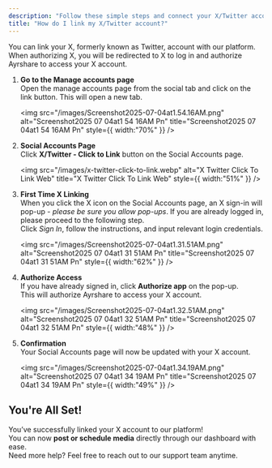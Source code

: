 ```yaml
---
description: "Follow these simple steps and connect your X/Twitter account."
title: "How do I link my X/Twitter account?"
---
```


You can link your X, formerly known as Twitter, account with our platform. When authorizing X, you will be redirected to X to log in and authorize Ayrshare to access your X account.

1. **Go to the Manage accounts page**\
   Open the manage accounts page from the social tab and click on the link button. This will open a new tab.

   <img
     src="/images/Screenshot2025-07-04at1.54.16AM.png"
     alt="Screenshot2025 07 04at1 54 16AM Pn"
     title="Screenshot2025 07 04at1 54 16AM Pn"
     style={{ width:"70%" }}
   />
2. **Social Accounts Page** \
   Click **X/Twitter - Click to Link** button on the Social Accounts page.

   <img
     src="/images/x-twitter-click-to-link.webp"
     alt="X Twitter Click To Link Web"
     title="X Twitter Click To Link Web"
     style={{ width:"51%" }}
   />
3. **First Time X Linking**\
   When you click the X icon on the Social Accounts page, an X sign-in will pop-up - _please be sure you allow pop-ups_. If you are already logged in, please proceed to the following step.\
   Click _Sign In_, follow the instructions, and input relevant login credentials.

   <img
     src="/images/Screenshot2025-07-04at1.31.51AM.png"
     alt="Screenshot2025 07 04at1 31 51AM Pn"
     title="Screenshot2025 07 04at1 31 51AM Pn"
     style={{ width:"62%" }}
   />
4. **Authorize Access**\
   If you have already signed in, click **Authorize app** on the pop-up.\
   This will authorize Ayrshare to access your X account.

   <img
     src="/images/Screenshot2025-07-04at1.32.51AM.png"
     alt="Screenshot2025 07 04at1 32 51AM Pn"
     title="Screenshot2025 07 04at1 32 51AM Pn"
     style={{ width:"48%" }}
   />
5. **Confirmation**\
   Your Social Accounts page will now be updated with your X account.

   <img
     src="/images/Screenshot2025-07-04at1.34.19AM.png"
     alt="Screenshot2025 07 04at1 34 19AM Pn"
     title="Screenshot2025 07 04at1 34 19AM Pn"
     style={{ width:"49%" }}
   />

## You're All Set\!

You’ve successfully linked your X account to our platform\! \
You can now **post or schedule media** directly through our dashboard with ease.\
Need more help? Feel free to reach out to our support team anytime.